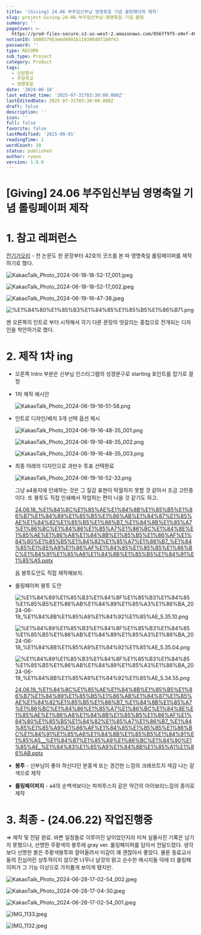 ```yaml
---
title: '[Giving] 24.06 부주임신부님 영명축일 기념 롤링페이퍼 제작'
slug: project-Giving-24-06-부주임신부님-영명축일-기념-롤링
summary: ''
pageCover: >-
  https://prod-files-secure.s3.us-west-2.amazonaws.com/056ff9f5-a9ef-486f-8acb-9eef51d06a2d/b126400c-1613-426e-b66b-3add7bfa6bea/%E1%84%89%E1%85%B3%E1%84%8F%E1%85%B3%E1%84%85%E1%85%B5%E1%86%AB%E1%84%89%E1%85%A3%E1%86%BA_2024-06-19_%E1%84%8B%E1%85%A9%E1%84%92%E1%85%AE_9.16.27.png?X-Amz-Algorithm=AWS4-HMAC-SHA256&X-Amz-Content-Sha256=UNSIGNED-PAYLOAD&X-Amz-Credential=ASIAZI2LB4666AURSNKZ%2F20250801%2Fus-west-2%2Fs3%2Faws4_request&X-Amz-Date=20250801T073146Z&X-Amz-Expires=3600&X-Amz-Security-Token=IQoJb3JpZ2luX2VjEL%2F%2F%2F%2F%2F%2F%2F%2F%2F%2F%2FwEaCXVzLXdlc3QtMiJHMEUCIDS3lMLgCRMfjgGtojH6dyVTXFEdnErxlTwW7FlSpkjnAiEAyOMaFzSdlovtsY4eoMi%2FzWyuK8x3Ujx8%2BDfOn5kA5eoqiAQI6P%2F%2F%2F%2F%2F%2F%2F%2F%2F%2FARAAGgw2Mzc0MjMxODM4MDUiDKcJSlTgbwPllxssmCrcA5ucreSIcgVyrR91muPdgFQpLexvr5rNqq8oLyIXgo%2BUIjIBti4IFPWzs%2BYAfVlT0Xrvnj7uzPrV03XVCFdAZxPF9xKEOF4Vvxzybp7676yZJvc4pC7asguGoRzk34vIxvyXlD6wcjhqn726HIoXsGOzS8i5I1HPI8Hv62MF739dqPHK0SxRt9O8VkgrPLGYAhNLEi7%2FHJEV6Ocfa3DYcwyBslZUKiXVwAWYNjL5%2BhQhtItoUoeW4NJP5d5gWpc03fEgUtJp7g7ItRGiKOmKsJ2PFOXNBtCjIGwCrItUTdulmQ%2FSgKo%2BtSe9vHgBd%2FcyykxoxTdZMydrI9b83U0MqBssrg0khnkyN0qGtC2RF7rN415HJQQCH%2BQQxzgglEIuuSF6dXRH0HW0TQ9Uzg1l6nZn6%2B45AkOPFTTaTgdZFfuj1427F8q0Opt%2BXyMrg5cEh0ZvqTmWhkL7l0n2ITbiH%2By5rI8D6BMxccoSGcCICiF574L5Nd5dNXRMuDlaTkWMli1iROvMlnBQ1Tw0ZhW35TJo0At1%2FGk22b4SLIOU%2BRe6IPcrozKINMojr%2FSMMk9RujTvrys2R3FI%2BIcat9VCmyiMbL4H5SgtMqYPyzLjzJvL7rVVWkZJ2%2FgvgsD6MOfQscQGOqUB8hRc%2FT7usJI%2FH5DethZHU8yYD7LESvKKKVwOmMS6967%2BpaskiW5pi38%2B44s8jOmJetMyhOuvZFLHtq%2FpxaBCEW9CJ6V1YX3p2O6q3gCQhTckOGCh72P2w8XfGpB1gwzDfVJ7VoKunNQeXfvblQfbG1wxA4U2jxajG8bX74PEShbrSrrvBBbsSJxCMqsTQpEFNIxdrlr9eNOG5P8bW61iVuK4bfvA&X-Amz-Signature=745a979c77815aa1644990cfe41dfa5cf744a0d80619cb5850b36050d901db51&X-Amz-SignedHeaders=host&x-amz-checksum-mode=ENABLED&x-id=GetObject
notionId: 500857953e6d4991b119398d0f1b0f43
password: ''
type: RECORD
sub_type: Project
category: Product
tags:
  - 신앙봉사
  - 주일학교
  - 영명축일
date: '2024-06-18'
last_edited_time: '2025-07-31T03:30:00.000Z'
lastEditedDate: 2025-07-31T03:30:00.000Z
draft: false
description: ''
icon: ''
full: false
favorite: false
lastModified: '2025-08-01'
readingTime: 1
wordCount: 38
status: published
author: ryoon
version: 1.0.0
---
```

# [Giving] 24.06 부주임신부님 영명축일 기념 롤링페이퍼 제작


# 1. 참고 레퍼런스


[전기가오리](https://philo-electro-ray.org/) - 천 논문도 한 문장부터 42호의 굿즈를 본 따 영명축일 롤링페이퍼를 제작하기로 했다.


![KakaoTalk_Photo_2024-06-18-18-52-17_001.jpeg](https://prod-files-secure.s3.us-west-2.amazonaws.com/056ff9f5-a9ef-486f-8acb-9eef51d06a2d/b30c237d-44f5-44ae-899b-5c4f7982e79c/KakaoTalk_Photo_2024-06-18-18-52-17_001.jpeg?X-Amz-Algorithm=AWS4-HMAC-SHA256&X-Amz-Content-Sha256=UNSIGNED-PAYLOAD&X-Amz-Credential=ASIAZI2LB4663OH6SYRJ%2F20250801%2Fus-west-2%2Fs3%2Faws4_request&X-Amz-Date=20250801T073207Z&X-Amz-Expires=3600&X-Amz-Security-Token=IQoJb3JpZ2luX2VjEL%2F%2F%2F%2F%2F%2F%2F%2F%2F%2F%2FwEaCXVzLXdlc3QtMiJIMEYCIQC9b5CXPDLDze4qybipvCZEDJpvytCVps%2Bh2%2BE1ww4aXgIhANMuC9OyZtrVgVlz4oCMbpTHlCLfNONdFsheWFVF0PyeKogECOj%2F%2F%2F%2F%2F%2F%2F%2F%2F%2FwEQABoMNjM3NDIzMTgzODA1IgxvWi4kg%2FewnPOit3Aq3AORWuzetG1cvWgkOQN0gwsriM09g6S8vp69lE4%2FqhOlvqtdldYc3Vsg604S%2FhY4%2Fw%2FVSQNWFzik%2BVlKje7IWA9idZ8ydwdLG8dlsGFa6aNG5J3tqWqNtquvlfMK9ALy2Wrc3R1yPSGqsbMVo3TzHV0z6JtQpiqbYnGXRRjG4X0%2FJG5FXEELfDMLdmJEa36zrax6GZ9cQwoCQLrGXbYj51RAZQnqWUwzbytlINmj9gkP5kgZoZ3J2utBEkXE399BPJUeotpLUcBHHB7s4uPb4Nz7YsoDCcTywnY9Beawql1Lg5NsjDzHyNc%2FfhqBETk5PEM0ct3eMf2nIqNXgo3OXuEQnfWxLWLLp8t%2F94pCyBwBFG2OTjEhettdANh2XNMPwDUWf91wDiPL%2F%2FDYakEyjb0%2BTNsGG%2BbNECQUBrED0GL3vhnU5mrSzFcV1YHEi4%2Bmd8vrPXgtQUlJic7iNaDpT%2F5tcauRbgEk%2BWhfGbThgkwQ%2FF007tGmOV3yz6IwUcyBkw203TcwrU1VPZzvG47OqCFDAEbXdzAARferAE3nNXx0xxP0BDClT2NWC7eMfI3nexYFYKphaH9SRDJTi4mSPgktwQqd7FJmifunITORpof1kbsMClWv0wXpXBgL%2FjDn0bHEBjqkAemOZ0rOeQyHYi%2BBzfV3wNYfjbL6LkHEZbkLKil9DRaNtk1%2FvfIARuS0AzDxfPIeH6NsSVM06WNoK%2BrSx8ORxdfKKmejxgyEQG6uc8FbTl5Vzl6GJEC45Lb2u%2BpJEiAFSYl9HfZ7C%2B9H1oC43pTCJky1B8KmxjaxEKTHn7evYoT%2Bevg5VNpI7Is1NRrb5tzgidiYrMAI1uN%2FrXptR8b5KBixB8sN&X-Amz-Signature=7a018bfc425e33f151370d3a9c54b1283956cc2e67481e05485a0e870e3c5b45&X-Amz-SignedHeaders=host&x-amz-checksum-mode=ENABLED&x-id=GetObject)


![KakaoTalk_Photo_2024-06-18-18-52-17_002.jpeg](https://prod-files-secure.s3.us-west-2.amazonaws.com/056ff9f5-a9ef-486f-8acb-9eef51d06a2d/740ea053-18c3-45f1-b3b1-882de83fba48/KakaoTalk_Photo_2024-06-18-18-52-17_002.jpeg?X-Amz-Algorithm=AWS4-HMAC-SHA256&X-Amz-Content-Sha256=UNSIGNED-PAYLOAD&X-Amz-Credential=ASIAZI2LB466R5PV77BF%2F20250801%2Fus-west-2%2Fs3%2Faws4_request&X-Amz-Date=20250801T073207Z&X-Amz-Expires=3600&X-Amz-Security-Token=IQoJb3JpZ2luX2VjEL%2F%2F%2F%2F%2F%2F%2F%2F%2F%2F%2FwEaCXVzLXdlc3QtMiJHMEUCIC0nEqFuOuiTPoVOZQax4YVRbpGPIST6e%2F2gshb2Z%2B2WAiEA3XuEf9VUEn6JZXYC4N%2FZm4rKaUOWXV7PHxdqW1RnRNEqiAQI6P%2F%2F%2F%2F%2F%2F%2F%2F%2F%2FARAAGgw2Mzc0MjMxODM4MDUiDAUEmoOP1zYMvyj7aCrcA7RnOCw67Ga2Z2ilIVByC%2FZZaIBoK0L%2FIP0Tt7BcrlXrrot4YZkuwsxqKofkB87xPj225oEWZr5OQADtDqFI%2FNp8KeeYyWZqJJ3IxpRXFi6OXfMi9b07wFQRLQnr2RRvePuBrBRRDjlzzCK%2FvnWibQUe0kILKn2ChYXtPmQhmIcY80cVW2nl7c49bYphsTCo0v2Nxr71LwUZajpETkDQo98IQKxOfFJomPtzFaMvluEl27uMIM78y652xXYOE6OUHFfJuQ3JYViwS2bjW4UFkRboEbqpt%2BIgRUxhC7mcwcRH%2BI57YyJkTyIckpArCd9qL3AzGgp3qTWn09G%2BHPYkJTK2nszgxih8ieDFr3UteQftHm4y1LboTJSRjBBfEwoaXQRt05PmqpQUWipVfktYLtNxgjcXnysPBy4%2Fu8V0amYcbRT0c8vTUmTTJG0rxr6CsLHfvIKihHkEuo%2F9rMLzm%2Fs6pJQgUtt5zw%2FR8LXjZHhjkVDe5aIIYZRTNzzML%2BvtEYDpJz5L55k%2BxPSkgu%2FUv3rqI4w9DaS5kssJ3kQwaBU9OdU4lw%2BwQgabkvwjR7GGZN9i%2FWjCwlDPNZec5y3WpaR4YJ%2FVaaUPdR8acd8%2BjoX5lF68wA%2BcZ%2BRqiRcYMIXSscQGOqUB7i%2FNe7Meo7ea%2FgYdzhY7SbNfauXeEGTG2yvJIDNwEEqw5WoIQ%2BuzeWr17UkXzoIVQ321xkV31aGYJszsvYQxTpwsxQjvLBpzJvVqJgC5gGyjkqJ0vH61fD1wzhi9rjoFUYd%2F%2FVhuWsq6nEhHp23L9zI%2Fq1rMX8%2FmG68phcfVoT05iDxB3I8V8lhBeOjK2qEWl4gxzvHYforK9n1%2FTFHmbn37pzpY&X-Amz-Signature=64987e141ac5027f0fe818988938683826db8240ba37893946a684473deeec9d&X-Amz-SignedHeaders=host&x-amz-checksum-mode=ENABLED&x-id=GetObject)


![KakaoTalk_Photo_2024-06-19-16-47-38.jpeg](https://prod-files-secure.s3.us-west-2.amazonaws.com/056ff9f5-a9ef-486f-8acb-9eef51d06a2d/ff7f88eb-c14c-4ca4-a373-92b86fe49ace/KakaoTalk_Photo_2024-06-19-16-47-38.jpeg?X-Amz-Algorithm=AWS4-HMAC-SHA256&X-Amz-Content-Sha256=UNSIGNED-PAYLOAD&X-Amz-Credential=ASIAZI2LB4662MKXEEKL%2F20250801%2Fus-west-2%2Fs3%2Faws4_request&X-Amz-Date=20250801T073208Z&X-Amz-Expires=3600&X-Amz-Security-Token=IQoJb3JpZ2luX2VjEL%2F%2F%2F%2F%2F%2F%2F%2F%2F%2F%2FwEaCXVzLXdlc3QtMiJHMEUCICC9riFYTtscyP6Y%2FbX0szZG7T25V36iZMuCFThIhDLmAiEA2uNSWrnzJHTuc0XPC1%2F9CmojTcwFhB4Og6QljCxTXCsqiAQI6P%2F%2F%2F%2F%2F%2F%2F%2F%2F%2FARAAGgw2Mzc0MjMxODM4MDUiDPp%2FCb%2BGq6d0BL9msSrcA79XvhK2GE%2B9WWg2G2Em1jg4U4pF2KbdBZYF6UbZ%2B%2Fkd7Bt3nHKn3UCdiszl66EUOE5pKzepoCJj0B8vnzD36fOCnivVmaHmxeQvf1ncIpImOVwKr3KOus9s47dJrWsO2TUuqLxJsHerf6fG%2BfG6Uws2UM6PNabFvzSmWkXQYCkDVRd2CZ3Gp6T7Y7Ke8A7VaKo71DAprEhd3CmaLNIuCeuDxKI%2BWrhXDHJFd1kcwztIF%2BIyayK6rOlFA4BxWig2iXBl%2FjqOGeFteKHO1Lm6WDQb9dEvQCDPlUefaICzJCrbMZUGlBbr3GXdVRxJwUvJrV9A4RJ%2FbRSdRD3Cb3tL13I86Gv7WSeTDOgYyYeRpGhyneszJTUMdNOdNQDMJSyp%2FqF60jAhZM50YimMlXZ%2FZxDvjiZ1ajCmaAHNE%2BK7YFbkiYuuDxfgcE3BMKPM5TZ71zTnLnQjWq6%2BgQvTRtc556acVl5WXfPyiDePnfnZPbf2V6ygk5235amfIVbw6GGODG3HqwIsqiCOIoUdp8obmKvSXBhv7%2BjbVlZOyp%2Fj3r7Mo2mB9V8%2Fg3M6vcoilQw0JF9Ltr3DkyQAj3BhxVoQGmnGRYMCWQyVedWOZXtYV32hC2hqF2p6rl9ds%2FcqMJfSscQGOqUBTKL3Hv3vlDzbTl6zHupKZwZg2GdvhNFegkA3E6SmTo%2BqBqE4sywnUERr0ucYlEWmsKWI%2B6ImyZRPJju8VREebULw2DSubBoy04zC%2BEsuRCN03jxTizfCg25JYWp7zphlmVGIMYaQiLxF3usk0bWiDn%2BBmFXv1J8Usy9fPFkTcXcRC9uw7UstrZ1AFdbnsnH67BHUw1r7POMVLd3wQKncXPKFRjCO&X-Amz-Signature=eeb87504af8fb651030a52ba8b035b2acec2b73376f2f9473b17d159cc192400&X-Amz-SignedHeaders=host&x-amz-checksum-mode=ENABLED&x-id=GetObject)


![%E1%84%80%E1%85%B3%E1%84%85%E1%85%B5%E1%86%B71.png](https://prod-files-secure.s3.us-west-2.amazonaws.com/056ff9f5-a9ef-486f-8acb-9eef51d06a2d/8262e9a3-3253-4af4-beda-c506a3a379ac/%E1%84%80%E1%85%B3%E1%84%85%E1%85%B5%E1%86%B71.png?X-Amz-Algorithm=AWS4-HMAC-SHA256&X-Amz-Content-Sha256=UNSIGNED-PAYLOAD&X-Amz-Credential=ASIAZI2LB4663OH6SYRJ%2F20250801%2Fus-west-2%2Fs3%2Faws4_request&X-Amz-Date=20250801T073207Z&X-Amz-Expires=3600&X-Amz-Security-Token=IQoJb3JpZ2luX2VjEL%2F%2F%2F%2F%2F%2F%2F%2F%2F%2F%2FwEaCXVzLXdlc3QtMiJIMEYCIQC9b5CXPDLDze4qybipvCZEDJpvytCVps%2Bh2%2BE1ww4aXgIhANMuC9OyZtrVgVlz4oCMbpTHlCLfNONdFsheWFVF0PyeKogECOj%2F%2F%2F%2F%2F%2F%2F%2F%2F%2FwEQABoMNjM3NDIzMTgzODA1IgxvWi4kg%2FewnPOit3Aq3AORWuzetG1cvWgkOQN0gwsriM09g6S8vp69lE4%2FqhOlvqtdldYc3Vsg604S%2FhY4%2Fw%2FVSQNWFzik%2BVlKje7IWA9idZ8ydwdLG8dlsGFa6aNG5J3tqWqNtquvlfMK9ALy2Wrc3R1yPSGqsbMVo3TzHV0z6JtQpiqbYnGXRRjG4X0%2FJG5FXEELfDMLdmJEa36zrax6GZ9cQwoCQLrGXbYj51RAZQnqWUwzbytlINmj9gkP5kgZoZ3J2utBEkXE399BPJUeotpLUcBHHB7s4uPb4Nz7YsoDCcTywnY9Beawql1Lg5NsjDzHyNc%2FfhqBETk5PEM0ct3eMf2nIqNXgo3OXuEQnfWxLWLLp8t%2F94pCyBwBFG2OTjEhettdANh2XNMPwDUWf91wDiPL%2F%2FDYakEyjb0%2BTNsGG%2BbNECQUBrED0GL3vhnU5mrSzFcV1YHEi4%2Bmd8vrPXgtQUlJic7iNaDpT%2F5tcauRbgEk%2BWhfGbThgkwQ%2FF007tGmOV3yz6IwUcyBkw203TcwrU1VPZzvG47OqCFDAEbXdzAARferAE3nNXx0xxP0BDClT2NWC7eMfI3nexYFYKphaH9SRDJTi4mSPgktwQqd7FJmifunITORpof1kbsMClWv0wXpXBgL%2FjDn0bHEBjqkAemOZ0rOeQyHYi%2BBzfV3wNYfjbL6LkHEZbkLKil9DRaNtk1%2FvfIARuS0AzDxfPIeH6NsSVM06WNoK%2BrSx8ORxdfKKmejxgyEQG6uc8FbTl5Vzl6GJEC45Lb2u%2BpJEiAFSYl9HfZ7C%2B9H1oC43pTCJky1B8KmxjaxEKTHn7evYoT%2Bevg5VNpI7Is1NRrb5tzgidiYrMAI1uN%2FrXptR8b5KBixB8sN&X-Amz-Signature=16a4e947aea9f40baea9deeb1268b9e0e05fa97e82073ca681a1b772d9743ecd&X-Amz-SignedHeaders=host&x-amz-checksum-mode=ENABLED&x-id=GetObject)


맨 오른쪽의 인트로 부터 시작해서 각기 다른 문장의 엇갈리는 중첩으로 전개되는 디자인을 착안하기로 했다.


# 2. 제작 1차 ing

- 오른쪽 Intro 부분은 신부님 인스타그램의 성경문구로 starting 포인트를 잡기로 결정
- 1차 제작 예시안

    ![KakaoTalk_Photo_2024-06-19-16-51-58.png](https://prod-files-secure.s3.us-west-2.amazonaws.com/056ff9f5-a9ef-486f-8acb-9eef51d06a2d/2374a568-7e55-4f57-bcec-bf855b6de5da/KakaoTalk_Photo_2024-06-19-16-51-58.png?X-Amz-Algorithm=AWS4-HMAC-SHA256&X-Amz-Content-Sha256=UNSIGNED-PAYLOAD&X-Amz-Credential=ASIAZI2LB466TTAJHGUX%2F20250801%2Fus-west-2%2Fs3%2Faws4_request&X-Amz-Date=20250801T073208Z&X-Amz-Expires=3600&X-Amz-Security-Token=IQoJb3JpZ2luX2VjEL%2F%2F%2F%2F%2F%2F%2F%2F%2F%2F%2FwEaCXVzLXdlc3QtMiJHMEUCIEKr6%2FnarPCnIStDm2opb6cXZQZKGbpkRjY5MoWDsz7OAiEAlJes7Y5CuQkHNXIztSaUT76EE4LsEOq5oTYAFycPtSMqiAQI6P%2F%2F%2F%2F%2F%2F%2F%2F%2F%2FARAAGgw2Mzc0MjMxODM4MDUiDBxpfCd9JbPWLYioVCrcA4cQ4Nr%2FnkS5CN1MR%2BVfJdmLVplZUPlnFEJDjdm1BULUzm%2FGaXFJLIgqThFIOU0yCCX2t8ADReS%2BqrHSfnz9WgfL5sz5FU1aABwMqO76y2bLwRgkikHuvBLD9QaiHBCeMdO%2BXO01iGX57lMIIoNGtniiIAVaQ8Nudw51c02cYH2K3BI%2FhMhYiTRqd%2FZ2Fry7zl4xiI%2BejE9gFJ8hK3bTG4NuoVTuRgL3A7QRCZQBZ7YikOPXSydCA0amObeZ7F%2BE5vTOxxcJ7OgEMFxUlME8Nk4rW1UMq03iZ6Q4Dmjt6yEgiYEpaNtfNH%2Fn%2BFFWU1z94msJTz9PfO%2BP3xiyY3MomHI1DtAeqxwJKIpY8kMWD2DtsObyaN4lH8kwfYauYZ01LolMfqfGAX7qIwQFi7n8Z9d7q8sGXJZCe8FRVoChw%2FnDkwawKJc%2Fv%2BDpeZ4nbNFlaCLi%2FEopuKqnIpr7YVw0yZuuBI1RlqndL2keP4JRCgMqh6TaK1a6dvtOfjlI1ZrphNyXNM4JHtE7OOitTkfFyaO%2BD1jolUGpBU5Ax9jYwfs6fy5bkEgQ9hueCYN5lhUMJK5ZDbChRRn9z4bcrvkZdUWOMGXXiaVK0dO5EWrSj9Cyytr3IZkWm4ufmx4ZMOTRscQGOqUBlF3vsCJVOXFavlRsq1lMQ5kfNZkZ3tSC1xMmNU%2Fq5UwfqY1rE9gKX3Cvm8HCgscv1wo%2BN745aiS%2BNBB6aduh3c7pdvzG0nE77Zl0diz9Bz8mJOHa0BKHQoluR%2F0Oil2PI44T9FRTi1KqjcmD9WHj%2BtvVkB1OvOCv3NrSafdl%2FRx59ncOLigb2hqee2rWuvKG5MkV%2BWOqcZiQzBbyYuAxosJqeBcy&X-Amz-Signature=c93aa8f11f20bb2685669721700249b15b3a342c552fd6563b4cfe5777d2d96f&X-Amz-SignedHeaders=host&x-amz-checksum-mode=ENABLED&x-id=GetObject)

- 인트로 디자인/배치 3개 선택 옵션 제시

    ![KakaoTalk_Photo_2024-06-19-16-48-35_001.png](https://prod-files-secure.s3.us-west-2.amazonaws.com/056ff9f5-a9ef-486f-8acb-9eef51d06a2d/b316cb79-99fe-4f88-9571-5f691b946dd5/KakaoTalk_Photo_2024-06-19-16-48-35_001.png?X-Amz-Algorithm=AWS4-HMAC-SHA256&X-Amz-Content-Sha256=UNSIGNED-PAYLOAD&X-Amz-Credential=ASIAZI2LB466XEIMWMPN%2F20250801%2Fus-west-2%2Fs3%2Faws4_request&X-Amz-Date=20250801T073209Z&X-Amz-Expires=3600&X-Amz-Security-Token=IQoJb3JpZ2luX2VjEL%2F%2F%2F%2F%2F%2F%2F%2F%2F%2F%2FwEaCXVzLXdlc3QtMiJHMEUCIQCLDssfYCMAaTi593fH%2F%2BsV%2FtnIM3OL5%2BrT7YUe1Gz%2B3QIgYLNS3hkE0Ms8l4Kn4D56J6uO75UkeL%2BivHtwBwhd75UqiAQI6P%2F%2F%2F%2F%2F%2F%2F%2F%2F%2FARAAGgw2Mzc0MjMxODM4MDUiDOMwbJmSIfcueWoIICrcA9K%2FbJWR3%2FhK%2FVhL%2FkHPzjnA6UTNXtOmkt9xqxlWV6O9Yf%2BTuGHMaH68QchTpC%2F41YYdo%2BsOl%2FJscSwzJ9XDKxrAe3j99YecCHh6jSQujSo%2FwCyCjZmK57U%2B8AiFBpLKvYEvKTGcUVnrxqIPV8QKakW45J92fdLArZOnN1XKkhzQaTO4ztBvUPi9A2SiMxXwkT6NZBxtJjCLr8%2Buud8sSbjRSDI6IUE3bWC%2BsInra%2BJpP8NK7zs7csxU8EEUWr8Gpwpe8a0YWKXEUtsyuTpZ6YSdHqpIGz4DLRGXlGj1N%2BCTjBWdgO45qzO6pu49jJwoSiz3Sw%2FSSsQq129nsXRfC%2Btu0muuIgV5r2NYGZ2sYS5JlH7wdRMDR2acdmAJhXE2cA3EhhgfEu38HmLfn%2BajSRIuIzBcyMH4iYIAI0JqZwDM3qsrshOOrKPQjBidEJZY8QWzbpMp0jzXuuJFqASrlB9bATklPZl7kQp03O5JuICCgObT9zQMCXmN33Tys1Uoo0T6toRdM%2Byg840OGXyokEiZ705wNt6a9Jo%2BRO6JR%2B%2BewNzrvvk3MS4sfcXok%2FzZ3b9hoBZA5BmKKCSWW4GnF4PkCNFBKJJL%2Fq5eB5bT8BHh4qOPrGKiPZaOq%2FijMLXRscQGOqUBzJIFE53AAbwIUcW%2FWG4cYkgDMTQXSk2MizaVwiHAjh%2BCyE27uNY%2BxTCWBqcqhwFdHg4wfht3YMDNzLojGVIBwmztiFfZvSXTr4IxWccz%2BOuOX%2BxXLWzIlla5Cy6S1hxfp94HGh1bPINmMDB3kS1X3uQoRPBdR%2B4IqupRJ5OPgAMIjtVoO7fJfGxWMfSlYETbfYhbJ8W7wnrMYK9wTBpSJLz9%2B71y&X-Amz-Signature=707a8190a6bf4cdf84a4f6d247a254378be2f4ca1fb462c25794e9a446e9b90e&X-Amz-SignedHeaders=host&x-amz-checksum-mode=ENABLED&x-id=GetObject)


    ![KakaoTalk_Photo_2024-06-19-16-48-35_002.png](https://prod-files-secure.s3.us-west-2.amazonaws.com/056ff9f5-a9ef-486f-8acb-9eef51d06a2d/55550d16-bc15-4303-9125-8eef108627f6/KakaoTalk_Photo_2024-06-19-16-48-35_002.png?X-Amz-Algorithm=AWS4-HMAC-SHA256&X-Amz-Content-Sha256=UNSIGNED-PAYLOAD&X-Amz-Credential=ASIAZI2LB466XEIMWMPN%2F20250801%2Fus-west-2%2Fs3%2Faws4_request&X-Amz-Date=20250801T073209Z&X-Amz-Expires=3600&X-Amz-Security-Token=IQoJb3JpZ2luX2VjEL%2F%2F%2F%2F%2F%2F%2F%2F%2F%2F%2FwEaCXVzLXdlc3QtMiJHMEUCIQCLDssfYCMAaTi593fH%2F%2BsV%2FtnIM3OL5%2BrT7YUe1Gz%2B3QIgYLNS3hkE0Ms8l4Kn4D56J6uO75UkeL%2BivHtwBwhd75UqiAQI6P%2F%2F%2F%2F%2F%2F%2F%2F%2F%2FARAAGgw2Mzc0MjMxODM4MDUiDOMwbJmSIfcueWoIICrcA9K%2FbJWR3%2FhK%2FVhL%2FkHPzjnA6UTNXtOmkt9xqxlWV6O9Yf%2BTuGHMaH68QchTpC%2F41YYdo%2BsOl%2FJscSwzJ9XDKxrAe3j99YecCHh6jSQujSo%2FwCyCjZmK57U%2B8AiFBpLKvYEvKTGcUVnrxqIPV8QKakW45J92fdLArZOnN1XKkhzQaTO4ztBvUPi9A2SiMxXwkT6NZBxtJjCLr8%2Buud8sSbjRSDI6IUE3bWC%2BsInra%2BJpP8NK7zs7csxU8EEUWr8Gpwpe8a0YWKXEUtsyuTpZ6YSdHqpIGz4DLRGXlGj1N%2BCTjBWdgO45qzO6pu49jJwoSiz3Sw%2FSSsQq129nsXRfC%2Btu0muuIgV5r2NYGZ2sYS5JlH7wdRMDR2acdmAJhXE2cA3EhhgfEu38HmLfn%2BajSRIuIzBcyMH4iYIAI0JqZwDM3qsrshOOrKPQjBidEJZY8QWzbpMp0jzXuuJFqASrlB9bATklPZl7kQp03O5JuICCgObT9zQMCXmN33Tys1Uoo0T6toRdM%2Byg840OGXyokEiZ705wNt6a9Jo%2BRO6JR%2B%2BewNzrvvk3MS4sfcXok%2FzZ3b9hoBZA5BmKKCSWW4GnF4PkCNFBKJJL%2Fq5eB5bT8BHh4qOPrGKiPZaOq%2FijMLXRscQGOqUBzJIFE53AAbwIUcW%2FWG4cYkgDMTQXSk2MizaVwiHAjh%2BCyE27uNY%2BxTCWBqcqhwFdHg4wfht3YMDNzLojGVIBwmztiFfZvSXTr4IxWccz%2BOuOX%2BxXLWzIlla5Cy6S1hxfp94HGh1bPINmMDB3kS1X3uQoRPBdR%2B4IqupRJ5OPgAMIjtVoO7fJfGxWMfSlYETbfYhbJ8W7wnrMYK9wTBpSJLz9%2B71y&X-Amz-Signature=95e51fc504bd671f58f9e213de1bcb59bc77cae0a30534510a738ce28a4587c6&X-Amz-SignedHeaders=host&x-amz-checksum-mode=ENABLED&x-id=GetObject)


    ![KakaoTalk_Photo_2024-06-19-16-48-35_003.png](https://prod-files-secure.s3.us-west-2.amazonaws.com/056ff9f5-a9ef-486f-8acb-9eef51d06a2d/d2a7f6e1-399f-4868-b56c-11cb47fbcb60/KakaoTalk_Photo_2024-06-19-16-48-35_003.png?X-Amz-Algorithm=AWS4-HMAC-SHA256&X-Amz-Content-Sha256=UNSIGNED-PAYLOAD&X-Amz-Credential=ASIAZI2LB466XEIMWMPN%2F20250801%2Fus-west-2%2Fs3%2Faws4_request&X-Amz-Date=20250801T073209Z&X-Amz-Expires=3600&X-Amz-Security-Token=IQoJb3JpZ2luX2VjEL%2F%2F%2F%2F%2F%2F%2F%2F%2F%2F%2FwEaCXVzLXdlc3QtMiJHMEUCIQCLDssfYCMAaTi593fH%2F%2BsV%2FtnIM3OL5%2BrT7YUe1Gz%2B3QIgYLNS3hkE0Ms8l4Kn4D56J6uO75UkeL%2BivHtwBwhd75UqiAQI6P%2F%2F%2F%2F%2F%2F%2F%2F%2F%2FARAAGgw2Mzc0MjMxODM4MDUiDOMwbJmSIfcueWoIICrcA9K%2FbJWR3%2FhK%2FVhL%2FkHPzjnA6UTNXtOmkt9xqxlWV6O9Yf%2BTuGHMaH68QchTpC%2F41YYdo%2BsOl%2FJscSwzJ9XDKxrAe3j99YecCHh6jSQujSo%2FwCyCjZmK57U%2B8AiFBpLKvYEvKTGcUVnrxqIPV8QKakW45J92fdLArZOnN1XKkhzQaTO4ztBvUPi9A2SiMxXwkT6NZBxtJjCLr8%2Buud8sSbjRSDI6IUE3bWC%2BsInra%2BJpP8NK7zs7csxU8EEUWr8Gpwpe8a0YWKXEUtsyuTpZ6YSdHqpIGz4DLRGXlGj1N%2BCTjBWdgO45qzO6pu49jJwoSiz3Sw%2FSSsQq129nsXRfC%2Btu0muuIgV5r2NYGZ2sYS5JlH7wdRMDR2acdmAJhXE2cA3EhhgfEu38HmLfn%2BajSRIuIzBcyMH4iYIAI0JqZwDM3qsrshOOrKPQjBidEJZY8QWzbpMp0jzXuuJFqASrlB9bATklPZl7kQp03O5JuICCgObT9zQMCXmN33Tys1Uoo0T6toRdM%2Byg840OGXyokEiZ705wNt6a9Jo%2BRO6JR%2B%2BewNzrvvk3MS4sfcXok%2FzZ3b9hoBZA5BmKKCSWW4GnF4PkCNFBKJJL%2Fq5eB5bT8BHh4qOPrGKiPZaOq%2FijMLXRscQGOqUBzJIFE53AAbwIUcW%2FWG4cYkgDMTQXSk2MizaVwiHAjh%2BCyE27uNY%2BxTCWBqcqhwFdHg4wfht3YMDNzLojGVIBwmztiFfZvSXTr4IxWccz%2BOuOX%2BxXLWzIlla5Cy6S1hxfp94HGh1bPINmMDB3kS1X3uQoRPBdR%2B4IqupRJ5OPgAMIjtVoO7fJfGxWMfSlYETbfYhbJ8W7wnrMYK9wTBpSJLz9%2B71y&X-Amz-Signature=a1dd2f1b66315dbab4af3dd3d0903d60f45e41d2b1f5ec0be6273ac9739f9ef8&X-Amz-SignedHeaders=host&x-amz-checksum-mode=ENABLED&x-id=GetObject)

- 최종 아래의 디자인으로 과반수 투표 선택완료

    ![KakaoTalk_Photo_2024-06-19-16-52-33.png](https://prod-files-secure.s3.us-west-2.amazonaws.com/056ff9f5-a9ef-486f-8acb-9eef51d06a2d/a972faf7-a48e-459d-8e12-03ae823bdebe/KakaoTalk_Photo_2024-06-19-16-52-33.png?X-Amz-Algorithm=AWS4-HMAC-SHA256&X-Amz-Content-Sha256=UNSIGNED-PAYLOAD&X-Amz-Credential=ASIAZI2LB46664WDQBP6%2F20250801%2Fus-west-2%2Fs3%2Faws4_request&X-Amz-Date=20250801T073209Z&X-Amz-Expires=3600&X-Amz-Security-Token=IQoJb3JpZ2luX2VjEL%2F%2F%2F%2F%2F%2F%2F%2F%2F%2F%2FwEaCXVzLXdlc3QtMiJHMEUCIQCyKMVEbrtAfGR%2BV84Z5ojFs1vk6oXEOhMm9sDA%2FCkNDwIgdRc6xc%2BnSqg1NoH7Hub3bG3Fpnh5l%2FWNIGj6U9He3FgqiAQI6P%2F%2F%2F%2F%2F%2F%2F%2F%2F%2FARAAGgw2Mzc0MjMxODM4MDUiDMrS%2F527W2Gx8%2FCqgCrcA04sPybBa9I0bDwVz6tnlEr0%2BbCZNlEZt1IJZzh3zAHz9b1CZ2q4DhL2JtzU%2Fp3bqTncMkGe0%2BfRuULgLHxlKZEe96D0B4iL7GjjYhWnWzCo3MXEPfjh7a5wC3%2Fw4%2BodpT1RaDnSuu9ddPVCqBDfP5vrrCCWRdKml15LtfTxdjTYF6iisjxsl%2B4epP4N9YBe%2Bol%2Bn3hAbHnqjAFpkKgWG1Z3aQktTo20AH0PTxiSE%2BtwY579JRH1wgL4o9PYrjgobW4o1ZMdMpaHIZk9p6Z2RKuis4W7xswh0x56CkHdAtaJAVCMvkwPpcYrZgw28LZJA2VadFqLe%2BIskxMIpdfNNN%2FzrshSkoVvXajG%2B7Sl9BAMVIW1JULJcy7slhTYmzb%2Fh%2FlcO9bJEqvG4yc4eD3PfGzzC9EWeo52W2Ja%2FGDTjESkDsoYesyVI7%2FGbPoco9pF3gd1zO72Q7YLUbYMiq%2FfA3iwjQAkIDiSpRHLdesEi%2B4ajUZGOVvh0Y%2BWkIGBjSbmIr0gJ5%2FUvhBBfioywgjkskhK%2BON3UjxSHeFh6fPCt1y2dSnMJsoiRd8ZAM7FQLJg6aH32bRu3EFfiknLkPsUxekCm5yv2kV8B5jNESeunvjaynrusm0ZSnP7oMymMOXRscQGOqUBIiLrsyUb3H2oyttg56SeWd%2FWoOuqmhLQfqKN86Zi6nNxOrprIoZG4J2Du8LZBPv5J1KSOYHf2lbK9jQHFqU8CLoq9Xl2G%2F2hH36H3K2yPt2PW%2FUNt8DNRH7uzc1sht2b9iib4nM7iuTjlNsGVsgIILmRdNx56iGNexhbt6ituRixSGGzQDMoUFAXhOBjoxA7qtnEIMtOyobeoHFlSu4QexW1rR1b&X-Amz-Signature=75bbd3b9eddda0db1ca4c97d629bef4ade16afd7e0c65bb5b945b9233d698818&X-Amz-SignedHeaders=host&x-amz-checksum-mode=ENABLED&x-id=GetObject)


    그냥 a4용지에 인쇄하는 것은 그 질감 표현이 탁월하지 못할 것 같아서 조금 고민중이다. 또 봉투도 직접 인쇄해서 작업하는 편이 나을 것 같기도 하고. 
    
    


    [24.06.18_%E1%84%8C%E1%85%AE%E1%84%8B%E1%85%B5%E1%86%B7%E1%84%89%E1%85%B5%E1%86%AB%E1%84%87%E1%85%AE%E1%84%82%E1%85%B5%E1%86%B7_%E1%84%8B%E1%85%A7%E1%86%BC%E1%84%86%E1%85%A7%E1%86%BC%E1%84%8E%E1%85%AE%E1%86%A8%E1%84%8B%E1%85%B5%E1%86%AF%E1%84%80%E1%85%B5%E1%84%82%E1%85%A7%E1%86%B7_%E1%84%85%E1%85%A9%E1%86%AF%E1%84%85%E1%85%B5%E1%86%BC%E1%84%91%E1%85%A6%E1%84%8B%E1%85%B5%E1%84%91%E1%85%A5.pptx](https://prod-files-secure.s3.us-west-2.amazonaws.com/056ff9f5-a9ef-486f-8acb-9eef51d06a2d/6220d54c-53cf-4bb9-b062-2cf5d760cf07/24.06.18_%E1%84%8C%E1%85%AE%E1%84%8B%E1%85%B5%E1%86%B7%E1%84%89%E1%85%B5%E1%86%AB%E1%84%87%E1%85%AE%E1%84%82%E1%85%B5%E1%86%B7_%E1%84%8B%E1%85%A7%E1%86%BC%E1%84%86%E1%85%A7%E1%86%BC%E1%84%8E%E1%85%AE%E1%86%A8%E1%84%8B%E1%85%B5%E1%86%AF%E1%84%80%E1%85%B5%E1%84%82%E1%85%A7%E1%86%B7_%E1%84%85%E1%85%A9%E1%86%AF%E1%84%85%E1%85%B5%E1%86%BC%E1%84%91%E1%85%A6%E1%84%8B%E1%85%B5%E1%84%91%E1%85%A5.pptx?X-Amz-Algorithm=AWS4-HMAC-SHA256&X-Amz-Content-Sha256=UNSIGNED-PAYLOAD&X-Amz-Credential=ASIAZI2LB46664WDQBP6%2F20250801%2Fus-west-2%2Fs3%2Faws4_request&X-Amz-Date=20250801T073209Z&X-Amz-Expires=3600&X-Amz-Security-Token=IQoJb3JpZ2luX2VjEL%2F%2F%2F%2F%2F%2F%2F%2F%2F%2F%2FwEaCXVzLXdlc3QtMiJHMEUCIQCyKMVEbrtAfGR%2BV84Z5ojFs1vk6oXEOhMm9sDA%2FCkNDwIgdRc6xc%2BnSqg1NoH7Hub3bG3Fpnh5l%2FWNIGj6U9He3FgqiAQI6P%2F%2F%2F%2F%2F%2F%2F%2F%2F%2FARAAGgw2Mzc0MjMxODM4MDUiDMrS%2F527W2Gx8%2FCqgCrcA04sPybBa9I0bDwVz6tnlEr0%2BbCZNlEZt1IJZzh3zAHz9b1CZ2q4DhL2JtzU%2Fp3bqTncMkGe0%2BfRuULgLHxlKZEe96D0B4iL7GjjYhWnWzCo3MXEPfjh7a5wC3%2Fw4%2BodpT1RaDnSuu9ddPVCqBDfP5vrrCCWRdKml15LtfTxdjTYF6iisjxsl%2B4epP4N9YBe%2Bol%2Bn3hAbHnqjAFpkKgWG1Z3aQktTo20AH0PTxiSE%2BtwY579JRH1wgL4o9PYrjgobW4o1ZMdMpaHIZk9p6Z2RKuis4W7xswh0x56CkHdAtaJAVCMvkwPpcYrZgw28LZJA2VadFqLe%2BIskxMIpdfNNN%2FzrshSkoVvXajG%2B7Sl9BAMVIW1JULJcy7slhTYmzb%2Fh%2FlcO9bJEqvG4yc4eD3PfGzzC9EWeo52W2Ja%2FGDTjESkDsoYesyVI7%2FGbPoco9pF3gd1zO72Q7YLUbYMiq%2FfA3iwjQAkIDiSpRHLdesEi%2B4ajUZGOVvh0Y%2BWkIGBjSbmIr0gJ5%2FUvhBBfioywgjkskhK%2BON3UjxSHeFh6fPCt1y2dSnMJsoiRd8ZAM7FQLJg6aH32bRu3EFfiknLkPsUxekCm5yv2kV8B5jNESeunvjaynrusm0ZSnP7oMymMOXRscQGOqUBIiLrsyUb3H2oyttg56SeWd%2FWoOuqmhLQfqKN86Zi6nNxOrprIoZG4J2Du8LZBPv5J1KSOYHf2lbK9jQHFqU8CLoq9Xl2G%2F2hH36H3K2yPt2PW%2FUNt8DNRH7uzc1sht2b9iib4nM7iuTjlNsGVsgIILmRdNx56iGNexhbt6ituRixSGGzQDMoUFAXhOBjoxA7qtnEIMtOyobeoHFlSu4QexW1rR1b&X-Amz-Signature=cb90c27f1e054cec6a19c91d67c784311b5f60acee9ce91338c29cf71ff6249c&X-Amz-SignedHeaders=host&x-amz-checksum-mode=ENABLED&x-id=GetObject)


    음  봉투도안도 직접 제작해보자.

- 롤링페이퍼 봉투 도안

    ![%E1%84%89%E1%85%B3%E1%84%8F%E1%85%B3%E1%84%85%E1%85%B5%E1%86%AB%E1%84%89%E1%85%A3%E1%86%BA_2024-06-19_%E1%84%8B%E1%85%A9%E1%84%92%E1%85%AE_5.35.10.png](https://prod-files-secure.s3.us-west-2.amazonaws.com/056ff9f5-a9ef-486f-8acb-9eef51d06a2d/236d14b6-cda2-4596-908a-870c02db5b2a/%E1%84%89%E1%85%B3%E1%84%8F%E1%85%B3%E1%84%85%E1%85%B5%E1%86%AB%E1%84%89%E1%85%A3%E1%86%BA_2024-06-19_%E1%84%8B%E1%85%A9%E1%84%92%E1%85%AE_5.35.10.png?X-Amz-Algorithm=AWS4-HMAC-SHA256&X-Amz-Content-Sha256=UNSIGNED-PAYLOAD&X-Amz-Credential=ASIAZI2LB466SBZLIVAK%2F20250801%2Fus-west-2%2Fs3%2Faws4_request&X-Amz-Date=20250801T073209Z&X-Amz-Expires=3600&X-Amz-Security-Token=IQoJb3JpZ2luX2VjEL%2F%2F%2F%2F%2F%2F%2F%2F%2F%2F%2FwEaCXVzLXdlc3QtMiJGMEQCIBO%2BqmE62zY9aGCuEuz%2F49c9JdKzNc05SGSsOrAB4EgvAiBTPmeplC%2FY2KbCHTmn52LT%2BUnWXEBz9d8tKwZxlWp%2FmSqIBAjo%2F%2F%2F%2F%2F%2F%2F%2F%2F%2F8BEAAaDDYzNzQyMzE4MzgwNSIMBxS0j8izvs%2FjO%2BjXKtwDuYUiFDkp664fzYnw6KRfrTqSU1X6%2BiZQ3fvaL6fge8mlunRYiX8%2BW4JFa38PNRkuyMc9rWxVIpYqlQlqELkdpL2vcaEBWIfmVl9310KkFg05kds2H7TBOeMHpyIwVtq0MCxAHpLR%2B2Prd%2FfLzP92YRXMinYKxEHsuqdl1i8dF3CseCF6h8tSf47WlR9WFtcujcGX6d24h%2F3VbqaahDpyqpTJR2JSoyISGtiXiOvLJI%2FCHid5KTWuf6yalxZVfr43Mn%2FenUrtfOK4zkzCfDOhpJMuenA%2BZMxeTbGWMNPX6nNaAGF%2BkkENSyKFZJzg%2FNlpswLf83McWLMAj4lXvPs%2BXPl0mRMDaSAEhexcdq%2FwUomelO3mZiRFxIS2ZQZppwY58SmUWsoDo5Kw080Yco1KXbgz1qud0OPzsQElXkiuL0Z3bVJoFtAPZ%2Bnl9uac%2FS9w4FId1OC9EWtlu9GdgTEhrtyxc3Hng1RfCi%2FFKtNxy8WdZQ3H%2BGqPY6%2Fw5M3ry2ir7sHeIZvj39yfLUbl0%2BfOr6YFgAzIImffOXGmxmOvxcHFwoBLxJAjNQ9rEMA2V28sMrliBSf7h3h8W9DqLhiNosdliQxrbuTM5R1ZYwxGKTa5rv%2BOhvVieun2DjIwldKxxAY6pgEkh1%2BhW9iRtAre2Wc7lHVlAPGqs51z3X%2BVDHwTMjZX68Ve1IdoF1EkB3kXjpqFxxoYA%2BcZqFOFVmhNnIQMWbjRl9F3gLFp21%2FBnaeuNRF7iX%2FXCq%2FJOrDcjNgncCsxtn%2BsKUOih%2FNWy2tayBnijmXRVrz6y7gFaUp%2BZ%2FoSwrkX8qtZYLVRnRKtnUEPDlAdmiRMxnMUNOAq1HNcqyw640i9kx%2Bn41k%2B&X-Amz-Signature=616102e77692b310ad055d0e665af1614ed8373dbcaeb8672bab4083515cbb1b&X-Amz-SignedHeaders=host&x-amz-checksum-mode=ENABLED&x-id=GetObject)


    ![%E1%84%89%E1%85%B3%E1%84%8F%E1%85%B3%E1%84%85%E1%85%B5%E1%86%AB%E1%84%89%E1%85%A3%E1%86%BA_2024-06-19_%E1%84%8B%E1%85%A9%E1%84%92%E1%85%AE_5.35.04.png](https://prod-files-secure.s3.us-west-2.amazonaws.com/056ff9f5-a9ef-486f-8acb-9eef51d06a2d/b2e01827-c2ba-4a65-96cd-d6ce93cbef8c/%E1%84%89%E1%85%B3%E1%84%8F%E1%85%B3%E1%84%85%E1%85%B5%E1%86%AB%E1%84%89%E1%85%A3%E1%86%BA_2024-06-19_%E1%84%8B%E1%85%A9%E1%84%92%E1%85%AE_5.35.04.png?X-Amz-Algorithm=AWS4-HMAC-SHA256&X-Amz-Content-Sha256=UNSIGNED-PAYLOAD&X-Amz-Credential=ASIAZI2LB466SBZLIVAK%2F20250801%2Fus-west-2%2Fs3%2Faws4_request&X-Amz-Date=20250801T073209Z&X-Amz-Expires=3600&X-Amz-Security-Token=IQoJb3JpZ2luX2VjEL%2F%2F%2F%2F%2F%2F%2F%2F%2F%2F%2FwEaCXVzLXdlc3QtMiJGMEQCIBO%2BqmE62zY9aGCuEuz%2F49c9JdKzNc05SGSsOrAB4EgvAiBTPmeplC%2FY2KbCHTmn52LT%2BUnWXEBz9d8tKwZxlWp%2FmSqIBAjo%2F%2F%2F%2F%2F%2F%2F%2F%2F%2F8BEAAaDDYzNzQyMzE4MzgwNSIMBxS0j8izvs%2FjO%2BjXKtwDuYUiFDkp664fzYnw6KRfrTqSU1X6%2BiZQ3fvaL6fge8mlunRYiX8%2BW4JFa38PNRkuyMc9rWxVIpYqlQlqELkdpL2vcaEBWIfmVl9310KkFg05kds2H7TBOeMHpyIwVtq0MCxAHpLR%2B2Prd%2FfLzP92YRXMinYKxEHsuqdl1i8dF3CseCF6h8tSf47WlR9WFtcujcGX6d24h%2F3VbqaahDpyqpTJR2JSoyISGtiXiOvLJI%2FCHid5KTWuf6yalxZVfr43Mn%2FenUrtfOK4zkzCfDOhpJMuenA%2BZMxeTbGWMNPX6nNaAGF%2BkkENSyKFZJzg%2FNlpswLf83McWLMAj4lXvPs%2BXPl0mRMDaSAEhexcdq%2FwUomelO3mZiRFxIS2ZQZppwY58SmUWsoDo5Kw080Yco1KXbgz1qud0OPzsQElXkiuL0Z3bVJoFtAPZ%2Bnl9uac%2FS9w4FId1OC9EWtlu9GdgTEhrtyxc3Hng1RfCi%2FFKtNxy8WdZQ3H%2BGqPY6%2Fw5M3ry2ir7sHeIZvj39yfLUbl0%2BfOr6YFgAzIImffOXGmxmOvxcHFwoBLxJAjNQ9rEMA2V28sMrliBSf7h3h8W9DqLhiNosdliQxrbuTM5R1ZYwxGKTa5rv%2BOhvVieun2DjIwldKxxAY6pgEkh1%2BhW9iRtAre2Wc7lHVlAPGqs51z3X%2BVDHwTMjZX68Ve1IdoF1EkB3kXjpqFxxoYA%2BcZqFOFVmhNnIQMWbjRl9F3gLFp21%2FBnaeuNRF7iX%2FXCq%2FJOrDcjNgncCsxtn%2BsKUOih%2FNWy2tayBnijmXRVrz6y7gFaUp%2BZ%2FoSwrkX8qtZYLVRnRKtnUEPDlAdmiRMxnMUNOAq1HNcqyw640i9kx%2Bn41k%2B&X-Amz-Signature=76333466e745ad7cf75dfd08487958707a5aed55aa613613032a1b3d1c19e0c6&X-Amz-SignedHeaders=host&x-amz-checksum-mode=ENABLED&x-id=GetObject)


    ![%E1%84%89%E1%85%B3%E1%84%8F%E1%85%B3%E1%84%85%E1%85%B5%E1%86%AB%E1%84%89%E1%85%A3%E1%86%BA_2024-06-19_%E1%84%8B%E1%85%A9%E1%84%92%E1%85%AE_5.34.55.png](https://prod-files-secure.s3.us-west-2.amazonaws.com/056ff9f5-a9ef-486f-8acb-9eef51d06a2d/cc039f34-6d76-42eb-b0f1-ca5fa09ac303/%E1%84%89%E1%85%B3%E1%84%8F%E1%85%B3%E1%84%85%E1%85%B5%E1%86%AB%E1%84%89%E1%85%A3%E1%86%BA_2024-06-19_%E1%84%8B%E1%85%A9%E1%84%92%E1%85%AE_5.34.55.png?X-Amz-Algorithm=AWS4-HMAC-SHA256&X-Amz-Content-Sha256=UNSIGNED-PAYLOAD&X-Amz-Credential=ASIAZI2LB466SBZLIVAK%2F20250801%2Fus-west-2%2Fs3%2Faws4_request&X-Amz-Date=20250801T073209Z&X-Amz-Expires=3600&X-Amz-Security-Token=IQoJb3JpZ2luX2VjEL%2F%2F%2F%2F%2F%2F%2F%2F%2F%2F%2FwEaCXVzLXdlc3QtMiJGMEQCIBO%2BqmE62zY9aGCuEuz%2F49c9JdKzNc05SGSsOrAB4EgvAiBTPmeplC%2FY2KbCHTmn52LT%2BUnWXEBz9d8tKwZxlWp%2FmSqIBAjo%2F%2F%2F%2F%2F%2F%2F%2F%2F%2F8BEAAaDDYzNzQyMzE4MzgwNSIMBxS0j8izvs%2FjO%2BjXKtwDuYUiFDkp664fzYnw6KRfrTqSU1X6%2BiZQ3fvaL6fge8mlunRYiX8%2BW4JFa38PNRkuyMc9rWxVIpYqlQlqELkdpL2vcaEBWIfmVl9310KkFg05kds2H7TBOeMHpyIwVtq0MCxAHpLR%2B2Prd%2FfLzP92YRXMinYKxEHsuqdl1i8dF3CseCF6h8tSf47WlR9WFtcujcGX6d24h%2F3VbqaahDpyqpTJR2JSoyISGtiXiOvLJI%2FCHid5KTWuf6yalxZVfr43Mn%2FenUrtfOK4zkzCfDOhpJMuenA%2BZMxeTbGWMNPX6nNaAGF%2BkkENSyKFZJzg%2FNlpswLf83McWLMAj4lXvPs%2BXPl0mRMDaSAEhexcdq%2FwUomelO3mZiRFxIS2ZQZppwY58SmUWsoDo5Kw080Yco1KXbgz1qud0OPzsQElXkiuL0Z3bVJoFtAPZ%2Bnl9uac%2FS9w4FId1OC9EWtlu9GdgTEhrtyxc3Hng1RfCi%2FFKtNxy8WdZQ3H%2BGqPY6%2Fw5M3ry2ir7sHeIZvj39yfLUbl0%2BfOr6YFgAzIImffOXGmxmOvxcHFwoBLxJAjNQ9rEMA2V28sMrliBSf7h3h8W9DqLhiNosdliQxrbuTM5R1ZYwxGKTa5rv%2BOhvVieun2DjIwldKxxAY6pgEkh1%2BhW9iRtAre2Wc7lHVlAPGqs51z3X%2BVDHwTMjZX68Ve1IdoF1EkB3kXjpqFxxoYA%2BcZqFOFVmhNnIQMWbjRl9F3gLFp21%2FBnaeuNRF7iX%2FXCq%2FJOrDcjNgncCsxtn%2BsKUOih%2FNWy2tayBnijmXRVrz6y7gFaUp%2BZ%2FoSwrkX8qtZYLVRnRKtnUEPDlAdmiRMxnMUNOAq1HNcqyw640i9kx%2Bn41k%2B&X-Amz-Signature=61a4a17ae30f33ba3bc3ec2e97e1c1f6f78b16b4b4de9eee6958dd138092d103&X-Amz-SignedHeaders=host&x-amz-checksum-mode=ENABLED&x-id=GetObject)


    [24.06.19_%E1%84%8C%E1%85%AE%E1%84%8B%E1%85%B5%E1%86%B7%E1%84%89%E1%85%B5%E1%86%AB%E1%84%87%E1%85%AE%E1%84%82%E1%85%B5%E1%86%B7_%E1%84%8B%E1%85%A7%E1%86%BC%E1%84%86%E1%85%A7%E1%86%BC%E1%84%8E%E1%85%AE%E1%86%A8%E1%84%8B%E1%85%B5%E1%86%AF%E1%84%80%E1%85%B5%E1%84%82%E1%85%A7%E1%86%B7_%E1%84%85%E1%85%A9%E1%86%AF%E1%84%85%E1%85%B5%E1%86%BC%E1%84%91%E1%85%A6%E1%84%8B%E1%85%B5%E1%84%91%E1%85%A5__%E1%84%87%E1%85%A9%E1%86%BC%E1%84%90%E1%85%AE_%E1%84%83%E1%85%A9%E1%84%8B%E1%85%A1%E1%86%AB.pptx](https://prod-files-secure.s3.us-west-2.amazonaws.com/056ff9f5-a9ef-486f-8acb-9eef51d06a2d/e50e6ebc-7d90-419c-9d69-499fd68bccb7/24.06.19_%E1%84%8C%E1%85%AE%E1%84%8B%E1%85%B5%E1%86%B7%E1%84%89%E1%85%B5%E1%86%AB%E1%84%87%E1%85%AE%E1%84%82%E1%85%B5%E1%86%B7_%E1%84%8B%E1%85%A7%E1%86%BC%E1%84%86%E1%85%A7%E1%86%BC%E1%84%8E%E1%85%AE%E1%86%A8%E1%84%8B%E1%85%B5%E1%86%AF%E1%84%80%E1%85%B5%E1%84%82%E1%85%A7%E1%86%B7_%E1%84%85%E1%85%A9%E1%86%AF%E1%84%85%E1%85%B5%E1%86%BC%E1%84%91%E1%85%A6%E1%84%8B%E1%85%B5%E1%84%91%E1%85%A5__%E1%84%87%E1%85%A9%E1%86%BC%E1%84%90%E1%85%AE_%E1%84%83%E1%85%A9%E1%84%8B%E1%85%A1%E1%86%AB.pptx?X-Amz-Algorithm=AWS4-HMAC-SHA256&X-Amz-Content-Sha256=UNSIGNED-PAYLOAD&X-Amz-Credential=ASIAZI2LB466SBZLIVAK%2F20250801%2Fus-west-2%2Fs3%2Faws4_request&X-Amz-Date=20250801T073209Z&X-Amz-Expires=3600&X-Amz-Security-Token=IQoJb3JpZ2luX2VjEL%2F%2F%2F%2F%2F%2F%2F%2F%2F%2F%2FwEaCXVzLXdlc3QtMiJGMEQCIBO%2BqmE62zY9aGCuEuz%2F49c9JdKzNc05SGSsOrAB4EgvAiBTPmeplC%2FY2KbCHTmn52LT%2BUnWXEBz9d8tKwZxlWp%2FmSqIBAjo%2F%2F%2F%2F%2F%2F%2F%2F%2F%2F8BEAAaDDYzNzQyMzE4MzgwNSIMBxS0j8izvs%2FjO%2BjXKtwDuYUiFDkp664fzYnw6KRfrTqSU1X6%2BiZQ3fvaL6fge8mlunRYiX8%2BW4JFa38PNRkuyMc9rWxVIpYqlQlqELkdpL2vcaEBWIfmVl9310KkFg05kds2H7TBOeMHpyIwVtq0MCxAHpLR%2B2Prd%2FfLzP92YRXMinYKxEHsuqdl1i8dF3CseCF6h8tSf47WlR9WFtcujcGX6d24h%2F3VbqaahDpyqpTJR2JSoyISGtiXiOvLJI%2FCHid5KTWuf6yalxZVfr43Mn%2FenUrtfOK4zkzCfDOhpJMuenA%2BZMxeTbGWMNPX6nNaAGF%2BkkENSyKFZJzg%2FNlpswLf83McWLMAj4lXvPs%2BXPl0mRMDaSAEhexcdq%2FwUomelO3mZiRFxIS2ZQZppwY58SmUWsoDo5Kw080Yco1KXbgz1qud0OPzsQElXkiuL0Z3bVJoFtAPZ%2Bnl9uac%2FS9w4FId1OC9EWtlu9GdgTEhrtyxc3Hng1RfCi%2FFKtNxy8WdZQ3H%2BGqPY6%2Fw5M3ry2ir7sHeIZvj39yfLUbl0%2BfOr6YFgAzIImffOXGmxmOvxcHFwoBLxJAjNQ9rEMA2V28sMrliBSf7h3h8W9DqLhiNosdliQxrbuTM5R1ZYwxGKTa5rv%2BOhvVieun2DjIwldKxxAY6pgEkh1%2BhW9iRtAre2Wc7lHVlAPGqs51z3X%2BVDHwTMjZX68Ve1IdoF1EkB3kXjpqFxxoYA%2BcZqFOFVmhNnIQMWbjRl9F3gLFp21%2FBnaeuNRF7iX%2FXCq%2FJOrDcjNgncCsxtn%2BsKUOih%2FNWy2tayBnijmXRVrz6y7gFaUp%2BZ%2FoSwrkX8qtZYLVRnRKtnUEPDlAdmiRMxnMUNOAq1HNcqyw640i9kx%2Bn41k%2B&X-Amz-Signature=ab5f112e1817cd62c17634bcd00111f1e5043cb821bb082134d738ca9bafc626&X-Amz-SignedHeaders=host&x-amz-checksum-mode=ENABLED&x-id=GetObject)

- **봉투** - 신부님이 좋아 하신다던 분홍색 또는 경건한 느낌의 크래프트지 색감 나는 갈색으로 제작
- **롤링페이퍼지** - a4의 순백색보다는 파피루스지 같은 약간의 아이보리느낌의 종이로 제작

# 3. 최종 - (24.06.22) 작업진행중


⇒ 제작 및 전달 완료. 바쁜 일정들로 이루어진 날이었던지라 미쳐 실물사진 기록은 남기지 못했으나, 선명한 주황색의 봉투에 gray ver. 롤링페이퍼를 담아서 전달드렸다. 생각보다 선명한 붉은 주황색봉투와 잘어울려서 미감이 꽤 괜찮아서 좋았다. 물론 동료교사들의 진심어린 상투적이지 않으면 너무나 날것의 맑고 순수한 메시지들 덕에 더 롤링페이퍼가 그 기능 이상으로 가치롭게 보이게 됐지만.


![KakaoTalk_Photo_2024-06-28-17-02-54_002.jpeg](https://prod-files-secure.s3.us-west-2.amazonaws.com/056ff9f5-a9ef-486f-8acb-9eef51d06a2d/63cad785-c000-44a4-8b53-9423d0a916af/KakaoTalk_Photo_2024-06-28-17-02-54_002.jpeg?X-Amz-Algorithm=AWS4-HMAC-SHA256&X-Amz-Content-Sha256=UNSIGNED-PAYLOAD&X-Amz-Credential=ASIAZI2LB4663OH6SYRJ%2F20250801%2Fus-west-2%2Fs3%2Faws4_request&X-Amz-Date=20250801T073207Z&X-Amz-Expires=3600&X-Amz-Security-Token=IQoJb3JpZ2luX2VjEL%2F%2F%2F%2F%2F%2F%2F%2F%2F%2F%2FwEaCXVzLXdlc3QtMiJIMEYCIQC9b5CXPDLDze4qybipvCZEDJpvytCVps%2Bh2%2BE1ww4aXgIhANMuC9OyZtrVgVlz4oCMbpTHlCLfNONdFsheWFVF0PyeKogECOj%2F%2F%2F%2F%2F%2F%2F%2F%2F%2FwEQABoMNjM3NDIzMTgzODA1IgxvWi4kg%2FewnPOit3Aq3AORWuzetG1cvWgkOQN0gwsriM09g6S8vp69lE4%2FqhOlvqtdldYc3Vsg604S%2FhY4%2Fw%2FVSQNWFzik%2BVlKje7IWA9idZ8ydwdLG8dlsGFa6aNG5J3tqWqNtquvlfMK9ALy2Wrc3R1yPSGqsbMVo3TzHV0z6JtQpiqbYnGXRRjG4X0%2FJG5FXEELfDMLdmJEa36zrax6GZ9cQwoCQLrGXbYj51RAZQnqWUwzbytlINmj9gkP5kgZoZ3J2utBEkXE399BPJUeotpLUcBHHB7s4uPb4Nz7YsoDCcTywnY9Beawql1Lg5NsjDzHyNc%2FfhqBETk5PEM0ct3eMf2nIqNXgo3OXuEQnfWxLWLLp8t%2F94pCyBwBFG2OTjEhettdANh2XNMPwDUWf91wDiPL%2F%2FDYakEyjb0%2BTNsGG%2BbNECQUBrED0GL3vhnU5mrSzFcV1YHEi4%2Bmd8vrPXgtQUlJic7iNaDpT%2F5tcauRbgEk%2BWhfGbThgkwQ%2FF007tGmOV3yz6IwUcyBkw203TcwrU1VPZzvG47OqCFDAEbXdzAARferAE3nNXx0xxP0BDClT2NWC7eMfI3nexYFYKphaH9SRDJTi4mSPgktwQqd7FJmifunITORpof1kbsMClWv0wXpXBgL%2FjDn0bHEBjqkAemOZ0rOeQyHYi%2BBzfV3wNYfjbL6LkHEZbkLKil9DRaNtk1%2FvfIARuS0AzDxfPIeH6NsSVM06WNoK%2BrSx8ORxdfKKmejxgyEQG6uc8FbTl5Vzl6GJEC45Lb2u%2BpJEiAFSYl9HfZ7C%2B9H1oC43pTCJky1B8KmxjaxEKTHn7evYoT%2Bevg5VNpI7Is1NRrb5tzgidiYrMAI1uN%2FrXptR8b5KBixB8sN&X-Amz-Signature=e7f6e48461a6ca7b05f9a1577913216a12e7c5d6278e00a407a97b5d2388f7c1&X-Amz-SignedHeaders=host&x-amz-checksum-mode=ENABLED&x-id=GetObject)


![KakaoTalk_Photo_2024-06-28-17-04-30.jpeg](https://prod-files-secure.s3.us-west-2.amazonaws.com/056ff9f5-a9ef-486f-8acb-9eef51d06a2d/56e36cb4-10d1-4b00-aa0d-49ecb056f024/KakaoTalk_Photo_2024-06-28-17-04-30.jpeg?X-Amz-Algorithm=AWS4-HMAC-SHA256&X-Amz-Content-Sha256=UNSIGNED-PAYLOAD&X-Amz-Credential=ASIAZI2LB4663OH6SYRJ%2F20250801%2Fus-west-2%2Fs3%2Faws4_request&X-Amz-Date=20250801T073207Z&X-Amz-Expires=3600&X-Amz-Security-Token=IQoJb3JpZ2luX2VjEL%2F%2F%2F%2F%2F%2F%2F%2F%2F%2F%2FwEaCXVzLXdlc3QtMiJIMEYCIQC9b5CXPDLDze4qybipvCZEDJpvytCVps%2Bh2%2BE1ww4aXgIhANMuC9OyZtrVgVlz4oCMbpTHlCLfNONdFsheWFVF0PyeKogECOj%2F%2F%2F%2F%2F%2F%2F%2F%2F%2FwEQABoMNjM3NDIzMTgzODA1IgxvWi4kg%2FewnPOit3Aq3AORWuzetG1cvWgkOQN0gwsriM09g6S8vp69lE4%2FqhOlvqtdldYc3Vsg604S%2FhY4%2Fw%2FVSQNWFzik%2BVlKje7IWA9idZ8ydwdLG8dlsGFa6aNG5J3tqWqNtquvlfMK9ALy2Wrc3R1yPSGqsbMVo3TzHV0z6JtQpiqbYnGXRRjG4X0%2FJG5FXEELfDMLdmJEa36zrax6GZ9cQwoCQLrGXbYj51RAZQnqWUwzbytlINmj9gkP5kgZoZ3J2utBEkXE399BPJUeotpLUcBHHB7s4uPb4Nz7YsoDCcTywnY9Beawql1Lg5NsjDzHyNc%2FfhqBETk5PEM0ct3eMf2nIqNXgo3OXuEQnfWxLWLLp8t%2F94pCyBwBFG2OTjEhettdANh2XNMPwDUWf91wDiPL%2F%2FDYakEyjb0%2BTNsGG%2BbNECQUBrED0GL3vhnU5mrSzFcV1YHEi4%2Bmd8vrPXgtQUlJic7iNaDpT%2F5tcauRbgEk%2BWhfGbThgkwQ%2FF007tGmOV3yz6IwUcyBkw203TcwrU1VPZzvG47OqCFDAEbXdzAARferAE3nNXx0xxP0BDClT2NWC7eMfI3nexYFYKphaH9SRDJTi4mSPgktwQqd7FJmifunITORpof1kbsMClWv0wXpXBgL%2FjDn0bHEBjqkAemOZ0rOeQyHYi%2BBzfV3wNYfjbL6LkHEZbkLKil9DRaNtk1%2FvfIARuS0AzDxfPIeH6NsSVM06WNoK%2BrSx8ORxdfKKmejxgyEQG6uc8FbTl5Vzl6GJEC45Lb2u%2BpJEiAFSYl9HfZ7C%2B9H1oC43pTCJky1B8KmxjaxEKTHn7evYoT%2Bevg5VNpI7Is1NRrb5tzgidiYrMAI1uN%2FrXptR8b5KBixB8sN&X-Amz-Signature=afdc41c1a7416938837a1bd123c70a940f5565286e099c0d347188d2fb632427&X-Amz-SignedHeaders=host&x-amz-checksum-mode=ENABLED&x-id=GetObject)


![KakaoTalk_Photo_2024-06-28-17-02-54_001.jpeg](https://prod-files-secure.s3.us-west-2.amazonaws.com/056ff9f5-a9ef-486f-8acb-9eef51d06a2d/0308ee51-76d4-4bfa-a994-f2e95cbef986/KakaoTalk_Photo_2024-06-28-17-02-54_001.jpeg?X-Amz-Algorithm=AWS4-HMAC-SHA256&X-Amz-Content-Sha256=UNSIGNED-PAYLOAD&X-Amz-Credential=ASIAZI2LB4663OH6SYRJ%2F20250801%2Fus-west-2%2Fs3%2Faws4_request&X-Amz-Date=20250801T073207Z&X-Amz-Expires=3600&X-Amz-Security-Token=IQoJb3JpZ2luX2VjEL%2F%2F%2F%2F%2F%2F%2F%2F%2F%2F%2FwEaCXVzLXdlc3QtMiJIMEYCIQC9b5CXPDLDze4qybipvCZEDJpvytCVps%2Bh2%2BE1ww4aXgIhANMuC9OyZtrVgVlz4oCMbpTHlCLfNONdFsheWFVF0PyeKogECOj%2F%2F%2F%2F%2F%2F%2F%2F%2F%2FwEQABoMNjM3NDIzMTgzODA1IgxvWi4kg%2FewnPOit3Aq3AORWuzetG1cvWgkOQN0gwsriM09g6S8vp69lE4%2FqhOlvqtdldYc3Vsg604S%2FhY4%2Fw%2FVSQNWFzik%2BVlKje7IWA9idZ8ydwdLG8dlsGFa6aNG5J3tqWqNtquvlfMK9ALy2Wrc3R1yPSGqsbMVo3TzHV0z6JtQpiqbYnGXRRjG4X0%2FJG5FXEELfDMLdmJEa36zrax6GZ9cQwoCQLrGXbYj51RAZQnqWUwzbytlINmj9gkP5kgZoZ3J2utBEkXE399BPJUeotpLUcBHHB7s4uPb4Nz7YsoDCcTywnY9Beawql1Lg5NsjDzHyNc%2FfhqBETk5PEM0ct3eMf2nIqNXgo3OXuEQnfWxLWLLp8t%2F94pCyBwBFG2OTjEhettdANh2XNMPwDUWf91wDiPL%2F%2FDYakEyjb0%2BTNsGG%2BbNECQUBrED0GL3vhnU5mrSzFcV1YHEi4%2Bmd8vrPXgtQUlJic7iNaDpT%2F5tcauRbgEk%2BWhfGbThgkwQ%2FF007tGmOV3yz6IwUcyBkw203TcwrU1VPZzvG47OqCFDAEbXdzAARferAE3nNXx0xxP0BDClT2NWC7eMfI3nexYFYKphaH9SRDJTi4mSPgktwQqd7FJmifunITORpof1kbsMClWv0wXpXBgL%2FjDn0bHEBjqkAemOZ0rOeQyHYi%2BBzfV3wNYfjbL6LkHEZbkLKil9DRaNtk1%2FvfIARuS0AzDxfPIeH6NsSVM06WNoK%2BrSx8ORxdfKKmejxgyEQG6uc8FbTl5Vzl6GJEC45Lb2u%2BpJEiAFSYl9HfZ7C%2B9H1oC43pTCJky1B8KmxjaxEKTHn7evYoT%2Bevg5VNpI7Is1NRrb5tzgidiYrMAI1uN%2FrXptR8b5KBixB8sN&X-Amz-Signature=edcf913dee8c73947df89556532bd8af8843f07df8206feb62489bd8b03e4f60&X-Amz-SignedHeaders=host&x-amz-checksum-mode=ENABLED&x-id=GetObject)


![IMG_1133.jpeg](https://prod-files-secure.s3.us-west-2.amazonaws.com/056ff9f5-a9ef-486f-8acb-9eef51d06a2d/97806741-ac41-4218-8e8b-7970a3884fce/IMG_1133.jpeg?X-Amz-Algorithm=AWS4-HMAC-SHA256&X-Amz-Content-Sha256=UNSIGNED-PAYLOAD&X-Amz-Credential=ASIAZI2LB4663OH6SYRJ%2F20250801%2Fus-west-2%2Fs3%2Faws4_request&X-Amz-Date=20250801T073207Z&X-Amz-Expires=3600&X-Amz-Security-Token=IQoJb3JpZ2luX2VjEL%2F%2F%2F%2F%2F%2F%2F%2F%2F%2F%2FwEaCXVzLXdlc3QtMiJIMEYCIQC9b5CXPDLDze4qybipvCZEDJpvytCVps%2Bh2%2BE1ww4aXgIhANMuC9OyZtrVgVlz4oCMbpTHlCLfNONdFsheWFVF0PyeKogECOj%2F%2F%2F%2F%2F%2F%2F%2F%2F%2FwEQABoMNjM3NDIzMTgzODA1IgxvWi4kg%2FewnPOit3Aq3AORWuzetG1cvWgkOQN0gwsriM09g6S8vp69lE4%2FqhOlvqtdldYc3Vsg604S%2FhY4%2Fw%2FVSQNWFzik%2BVlKje7IWA9idZ8ydwdLG8dlsGFa6aNG5J3tqWqNtquvlfMK9ALy2Wrc3R1yPSGqsbMVo3TzHV0z6JtQpiqbYnGXRRjG4X0%2FJG5FXEELfDMLdmJEa36zrax6GZ9cQwoCQLrGXbYj51RAZQnqWUwzbytlINmj9gkP5kgZoZ3J2utBEkXE399BPJUeotpLUcBHHB7s4uPb4Nz7YsoDCcTywnY9Beawql1Lg5NsjDzHyNc%2FfhqBETk5PEM0ct3eMf2nIqNXgo3OXuEQnfWxLWLLp8t%2F94pCyBwBFG2OTjEhettdANh2XNMPwDUWf91wDiPL%2F%2FDYakEyjb0%2BTNsGG%2BbNECQUBrED0GL3vhnU5mrSzFcV1YHEi4%2Bmd8vrPXgtQUlJic7iNaDpT%2F5tcauRbgEk%2BWhfGbThgkwQ%2FF007tGmOV3yz6IwUcyBkw203TcwrU1VPZzvG47OqCFDAEbXdzAARferAE3nNXx0xxP0BDClT2NWC7eMfI3nexYFYKphaH9SRDJTi4mSPgktwQqd7FJmifunITORpof1kbsMClWv0wXpXBgL%2FjDn0bHEBjqkAemOZ0rOeQyHYi%2BBzfV3wNYfjbL6LkHEZbkLKil9DRaNtk1%2FvfIARuS0AzDxfPIeH6NsSVM06WNoK%2BrSx8ORxdfKKmejxgyEQG6uc8FbTl5Vzl6GJEC45Lb2u%2BpJEiAFSYl9HfZ7C%2B9H1oC43pTCJky1B8KmxjaxEKTHn7evYoT%2Bevg5VNpI7Is1NRrb5tzgidiYrMAI1uN%2FrXptR8b5KBixB8sN&X-Amz-Signature=4e96029fae15a8615ea31daffbeef3a7ffef75d9572aecafd6961a13364717ad&X-Amz-SignedHeaders=host&x-amz-checksum-mode=ENABLED&x-id=GetObject)


![IMG_1132.jpeg](https://prod-files-secure.s3.us-west-2.amazonaws.com/056ff9f5-a9ef-486f-8acb-9eef51d06a2d/118b9d93-c4ab-44c1-98ab-daff0a8e36ab/IMG_1132.jpeg?X-Amz-Algorithm=AWS4-HMAC-SHA256&X-Amz-Content-Sha256=UNSIGNED-PAYLOAD&X-Amz-Credential=ASIAZI2LB4663OH6SYRJ%2F20250801%2Fus-west-2%2Fs3%2Faws4_request&X-Amz-Date=20250801T073207Z&X-Amz-Expires=3600&X-Amz-Security-Token=IQoJb3JpZ2luX2VjEL%2F%2F%2F%2F%2F%2F%2F%2F%2F%2F%2FwEaCXVzLXdlc3QtMiJIMEYCIQC9b5CXPDLDze4qybipvCZEDJpvytCVps%2Bh2%2BE1ww4aXgIhANMuC9OyZtrVgVlz4oCMbpTHlCLfNONdFsheWFVF0PyeKogECOj%2F%2F%2F%2F%2F%2F%2F%2F%2F%2FwEQABoMNjM3NDIzMTgzODA1IgxvWi4kg%2FewnPOit3Aq3AORWuzetG1cvWgkOQN0gwsriM09g6S8vp69lE4%2FqhOlvqtdldYc3Vsg604S%2FhY4%2Fw%2FVSQNWFzik%2BVlKje7IWA9idZ8ydwdLG8dlsGFa6aNG5J3tqWqNtquvlfMK9ALy2Wrc3R1yPSGqsbMVo3TzHV0z6JtQpiqbYnGXRRjG4X0%2FJG5FXEELfDMLdmJEa36zrax6GZ9cQwoCQLrGXbYj51RAZQnqWUwzbytlINmj9gkP5kgZoZ3J2utBEkXE399BPJUeotpLUcBHHB7s4uPb4Nz7YsoDCcTywnY9Beawql1Lg5NsjDzHyNc%2FfhqBETk5PEM0ct3eMf2nIqNXgo3OXuEQnfWxLWLLp8t%2F94pCyBwBFG2OTjEhettdANh2XNMPwDUWf91wDiPL%2F%2FDYakEyjb0%2BTNsGG%2BbNECQUBrED0GL3vhnU5mrSzFcV1YHEi4%2Bmd8vrPXgtQUlJic7iNaDpT%2F5tcauRbgEk%2BWhfGbThgkwQ%2FF007tGmOV3yz6IwUcyBkw203TcwrU1VPZzvG47OqCFDAEbXdzAARferAE3nNXx0xxP0BDClT2NWC7eMfI3nexYFYKphaH9SRDJTi4mSPgktwQqd7FJmifunITORpof1kbsMClWv0wXpXBgL%2FjDn0bHEBjqkAemOZ0rOeQyHYi%2BBzfV3wNYfjbL6LkHEZbkLKil9DRaNtk1%2FvfIARuS0AzDxfPIeH6NsSVM06WNoK%2BrSx8ORxdfKKmejxgyEQG6uc8FbTl5Vzl6GJEC45Lb2u%2BpJEiAFSYl9HfZ7C%2B9H1oC43pTCJky1B8KmxjaxEKTHn7evYoT%2Bevg5VNpI7Is1NRrb5tzgidiYrMAI1uN%2FrXptR8b5KBixB8sN&X-Amz-Signature=5b68a089ebfc8c54b58320518f19848c6bd78f59a073e2922fbd257c3f8a4f20&X-Amz-SignedHeaders=host&x-amz-checksum-mode=ENABLED&x-id=GetObject)

